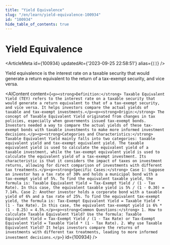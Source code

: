 ```yaml
---
title: "Yield Equivalence"
slug: "/en/learn/yield-equivalence-100934"
id: "100934"
hide_table_of_contents: true
---
```



# Yield Equivalence

<ArticleMeta id={100934} updatedAt={'2023-09-25 22:58:51'} alias={`[]`} />
<div className='border-solid border-b border-t-0 my-4 border-[var(--ifm-color-gray-300)]' />

Yield equivalence is the interest rate on a taxable security that would generate a return equivalent to the return of a tax-exempt security, and vice versa.

<AIContent content={`<p><strong>Definition:</strong> Taxable Equivalent Yield (TEY) refers to the interest rate on a taxable security that would generate a return equivalent to that of a tax-exempt security, and vice versa. It helps investors compare the actual yields of taxable and tax-exempt investments.</p><p><strong>Origin:</strong> The concept of Taxable Equivalent Yield originated from changes in tax policies, especially when governments issued tax-exempt bonds. Investors needed a way to compare the actual yields of these tax-exempt bonds with taxable investments to make more informed investment decisions.</p><p><strong>Categories and Characteristics:</strong> Taxable Equivalent Yield mainly falls into two categories: taxable equivalent yield and tax-exempt equivalent yield. The taxable equivalent yield is used to calculate the equivalent yield of a taxable investment, while the tax-exempt equivalent yield is used to calculate the equivalent yield of a tax-exempt investment. Its characteristic is that it considers the impact of taxes on investment returns, allowing for direct comparison of investments with different tax treatments.</p><p><strong>Specific Cases:</strong> Case 1: Suppose an investor has a tax rate of 30% and holds a municipal bond with a tax-exempt yield of 5%. To find the equivalent taxable yield, the formula is: Taxable Equivalent Yield = Tax-Exempt Yield / (1 - Tax Rate). In this case, the equivalent taxable yield is 5% / (1 - 0.30) = 7.14%. Case 2: Another investor holds a corporate bond with a taxable yield of 6% and a tax rate of 25%. To find the equivalent tax-exempt yield, the formula is: Tax-Exempt Equivalent Yield = Taxable Yield * (1 - Tax Rate). In this case, the equivalent tax-exempt yield is 6% * (1 - 0.25) = 4.5%.</p><p><strong>Common Questions:</strong> 1. How to calculate Taxable Equivalent Yield? Use the formula: Taxable Equivalent Yield = Tax-Exempt Yield / (1 - Tax Rate) or Tax-Exempt Equivalent Yield = Taxable Yield * (1 - Tax Rate). 2. Why use Taxable Equivalent Yield? It helps investors compare the returns of investments with different tax treatments, leading to more informed investment decisions.</p>`} id={100934} />
